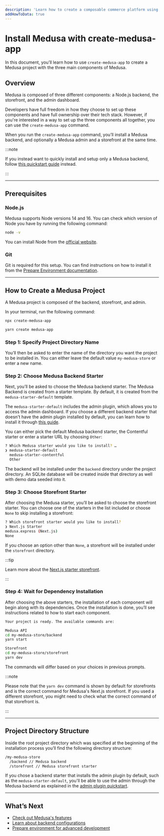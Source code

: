 ```yaml
---
description: 'Learn how to create a composable commerce platform using Medusa. This quickstart guide will help you set up your Medusa backend, admin, and storefront all at once.'
addHowToData: true
---
```



# Install Medusa with create-medusa-app

In this document, you’ll learn how to use `create-medusa-app` to create a Medusa project with the three main components of Medusa.

## Overview

Medusa is composed of three different components: a Node.js backend, the storefront, and the admin dashboard.

Developers have full freedom in how they choose to set up these components and have full ownership over their tech stack. However, if you're interested in a way to set up the three components all together, you can use the `create-medusa-app` command.

When you run the `create-medusa-app` command, you’ll install a Medusa backend, and optionally a Medusa admin and a storefront at the same time.

:::note

If you instead want to quickly install and setup only a Medusa backend, follow [this quickstart guide](./development/backend/install.mdx) instead.

:::

---

## Prerequisites

### Node.js

Medusa supports Node versions 14 and 16. You can check which version of Node you have by running the following command:

```bash noReport
node -v
```

You can install Node from the [official website](https://nodejs.org/en/).

### Git

Git is required for this setup. You can find instructions on how to install it from the [Prepare Environment documentation](./development/backend/prepare-environment.mdx#git).

---

## How to Create a Medusa Project

A Medusa project is composed of the backend, storefront, and admin.

In your terminal, run the following command:

<Tabs groupId="npxyarn" wrapperClassName='code-tabs'>
  <TabItem value="npx" label="NPX" default>

  ```bash
  npx create-medusa-app
  ```

  </TabItem>
  <TabItem value="yarn" label="Yarn">

  ```bash
  yarn create medusa-app
  ```

  </TabItem>
</Tabs>

### Step 1: Specify Project Directory Name

You’ll then be asked to enter the name of the directory you want the project to be installed in. You can either leave the default value `my-medusa-store` or enter a new name.

### Step 2: Choose Medusa Backend Starter

Next, you’ll be asked to choose the Medusa backend starter. The Medusa Backend is created from a starter template. By default, it is created from the `medusa-starter-default` template.

The `medusa-starter-default` includes the admin plugin, which allows you to access the admin dashboard. If you choose a different backend starter that doesn't have the admin plugin installed by default, you can learn how to install it through [this guide](./admin/quickstart.mdx).

You can either pick the default Medusa backend starter, the Contentful starter or enter a starter URL by choosing `Other`:

```bash noReport
? Which Medusa starter would you like to install? …
❯ medusa-starter-default
  medusa-starter-contentful
  Other
```

The backend will be installed under the `backend` directory under the project directory. An SQLite database will be created inside that directory as well with demo data seeded into it.

### Step 3: Choose Storefront Starter

After choosing the Medusa starter, you’ll be asked to choose the storefront starter. You can choose one of the starters in the list included or choose `None` to skip installing a storefront:

```bash noReport
? Which storefront starter would you like to install?
❯ Next.js Starter
medusa.express (Next.js)
None
```

If you choose an option other than `None`, a storefront will be installed under the `storefront` directory.

:::tip

Learn more about the [Next.js starter storefront](./starters/nextjs-medusa-starter.mdx).

:::

### Step 4: Wait for Dependency Installation

After choosing the above starters, the installation of each component will begin along with its dependencies. Once the installation is done, you’ll see instructions related to how to start each component.

```bash noReport
Your project is ready. The available commands are:

Medusa API
cd my-medusa-store/backend
yarn start

Storefront
cd my-medusa-store/storefront
yarn dev
```

The commands will differ based on your choices in previous prompts.

:::note

Please note that the `yarn dev` command is shown by default for storefronts and is the correct command for Medusa's Next.js storefront. If you used a different storefront, you might need to check what the correct command of that storefront is.

:::

<Feedback 
   event="survey_create-medusa-app"
   question="Did you set up Medusa successfully?"
   positiveQuestion="Is there anything that should improved?"
   negativeQuestion="Please describe the issue you faced."
/>

---

## Project Directory Structure

Inside the root project directory which was specified at the beginning of the installation process you’ll find the following directory structure:

```bash noReport
/my-medusa-store
  /backend // Medusa backend
  /storefront // Medusa storefront starter
```

If you chose a backend starter that installs the admin plugin by default, such as the `medusa-starter-default`, you'll be able to use the admin through the Medusa backend as explained in the [admin plugin quickstart](./admin/quickstart.mdx).

---

## What’s Next

- [Check out Medusa's features](./modules/overview.mdx)
- [Learn about backend configurations](./development/backend/configurations.md)
- [Prepare environment for advanced development](./development/backend/prepare-environment.mdx)
